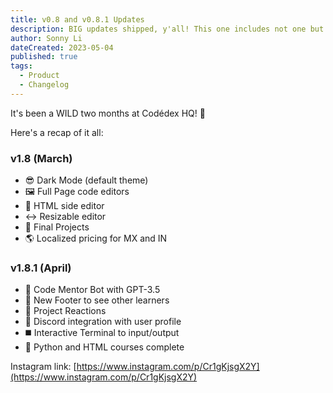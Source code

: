 ```yaml
---
title: v0.8 and v0.8.1 Updates
description: BIG updates shipped, y'all! This one includes not one but two batches of important updates, requested by the community.
author: Sonny Li
dateCreated: 2023-05-04
published: true
tags:
  - Product
  - Changelog
---
```


It's been a WILD two months at Codédex HQ! 💛

Here's a recap of it all:

### v1.8 (March)
- 😎 Dark Mode (default theme)
- 🖼️ Full Page code editors
- 🌋 HTML side editor
- ↔️ Resizable editor
- 📝 Final Projects
- 🌎 Localized pricing for MX and IN

### v1.8.1 (April)
- 🤖 Code Mentor Bot with GPT-3.5
- 👥 New Footer to see other learners
- 💖 Project Reactions
- 👾 Discord integration with user profile
- ◼️ Interactive Terminal to input/output
- 🏁 Python and HTML courses complete

Instagram link: [https://www.instagram.com/p/Cr1gKjsgX2Y](https://www.instagram.com/p/Cr1gKjsgX2Y)

